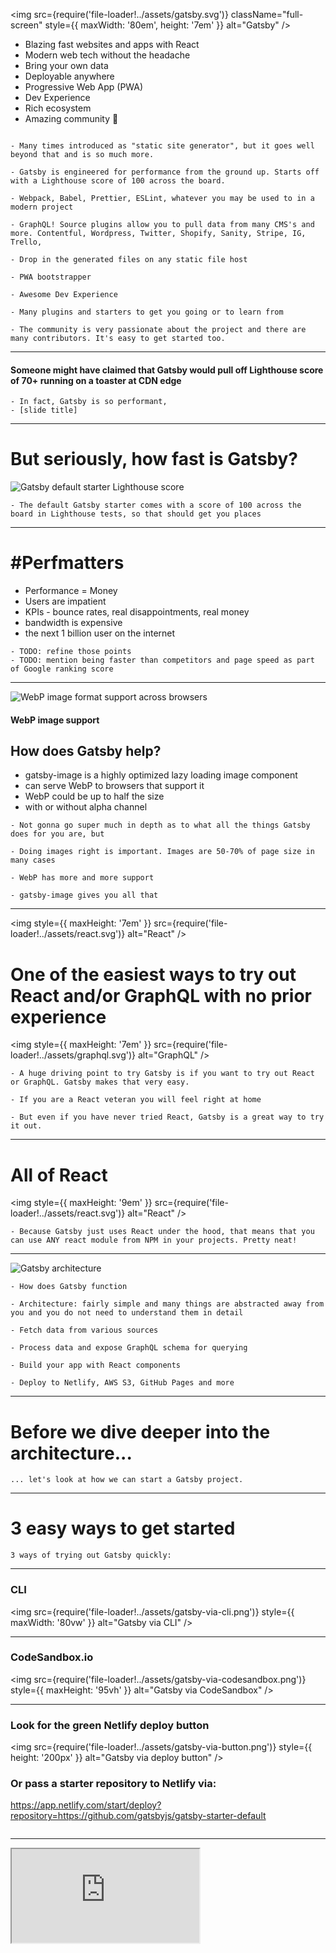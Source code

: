 
<img
  src={require('file-loader!../assets/gatsby.svg')}
  className="full-screen"
  style={{ maxWidth: '80em', height: '7em' }}
  alt="Gatsby"
/>

<ul>
  <Appear>
    <li>Blazing fast websites and apps with React</li>
    <li>Modern web tech without the headache</li>
    <li>Bring your own data</li>
    <li>Deployable anywhere</li>
    <li>Progressive Web App (PWA)</li>
    <li>Dev Experience</li>
    <li>Rich ecosystem</li>
    <li>Amazing community 💜</li>
  </Appear>
</ul>

```notes

- Many times introduced as "static site generator", but it goes well beyond that and is so much more.

- Gatsby is engineered for performance from the ground up. Starts off with a Lighthouse score of 100 across the board.

- Webpack, Babel, Prettier, ESLint, whatever you may be used to in a modern project

- GraphQL! Source plugins allow you to pull data from many CMS's and more. Contentful, Wordpress, Twitter, Shopify, Sanity, Stripe, IG, Trello,

- Drop in the generated files on any static file host

- PWA bootstrapper

- Awesome Dev Experience

- Many plugins and starters to get you going or to learn from

- The community is very passionate about the project and there are many contributors. It's easy to get started too.

```

---

<TwitterTweetEmbed tweetId="1083999310168162304" />

#### Someone might have claimed that Gatsby would pull off Lighthouse score of 70+ running on a toaster at CDN edge

```notes
- In fact, Gatsby is so performant,
- [slide title]
```

---

# But seriously, how fast is Gatsby?

<div>
  <img
    src={require('file-loader!../assets/lighthouse-gatsby-default.png')}
    style={{ width: '70%', margin: '0 auto', display: 'flex' }}
    alt="Gatsby default starter Lighthouse score"
  />
</div>

```notes
- The default Gatsby starter comes with a score of 100 across the board in Lighthouse tests, so that should get you places
```

---

# #Perfmatters

- Performance = Money
- Users are impatient
- KPIs - bounce rates, real disappointments, real money
- bandwidth is expensive
- the next 1 billion user on the internet

```notes
- TODO: refine those points
- TODO: mention being faster than competitors and page speed as part of Google ranking score

```

---


<div>
  <img
    style={{ height: '18em' }}
    src={require('file-loader!../assets/webp-support.png')}
    alt="WebP image format support across browsers"
  />
  <h4>WebP image support</h4>
</div>

## How does Gatsby help?

- <span className="accent">gatsby-image</span> is a highly optimized lazy loading image component
- can serve WebP to browsers that support it
- WebP could be up to half the size
- with or without alpha channel

```notes
- Not gonna go super much in depth as to what all the things Gatsby does for you are, but

- Doing images right is important. Images are 50-70% of page size in many cases

- WebP has more and more support

- gatsby-image gives you all that
```

---

<img
  style={{ maxHeight: '7em' }}
  src={require('file-loader!../assets/react.svg')}
  alt="React"
/>

# One of the easiest ways to <span className="accent">try out React and/or GraphQL</span> with no prior experience

<img
  style={{ maxHeight: '7em' }}
  src={require('file-loader!../assets/graphql.svg')}
  alt="GraphQL"
/>

```notes
- A huge driving point to try Gatsby is if you want to try out React or GraphQL. Gatsby makes that very easy.

- If you are a React veteran you will feel right at home

- But even if you have never tried React, Gatsby is a great way to try it out.

```

---

# All of React

<img
  style={{ maxHeight: '9em' }}
  src={require('file-loader!../assets/react.svg')}
  alt="React"
/>

```notes
- Because Gatsby just uses React under the hood, that means that you can use ANY react module from NPM in your projects. Pretty neat!
```

---

<div>
  <img
    src={require('file-loader!../assets/gatsby-architecture.png')}
    style={{
      maxWidth: '75%',
      maxHeight: '52em',
      display: 'flex',
      margin: '0 auto'
    }}
    alt="Gatsby architecture"
  />
</div>

```notes
- How does Gatsby function

- Architecture: fairly simple and many things are abstracted away from you and you do not need to understand them in detail

- Fetch data from various sources

- Process data and expose GraphQL schema for querying

- Build your app with React components

- Deploy to Netlify, AWS S3, GitHub Pages and more
```

---

# Before we dive deeper into the architecture...

```notes
... let's look at how we can start a Gatsby project.
```

---

# 3 easy ways to get started

```notes
3 ways of trying out Gatsby quickly:
```

---

### CLI

<img
  src={require('file-loader!../assets/gatsby-via-cli.png')}
  style={{ maxWidth: '80vw' }}
  alt="Gatsby via CLI"
/>

---

### CodeSandbox.io

<img
  src={require('file-loader!../assets/gatsby-via-codesandbox.png')}
  style={{ maxHeight: '95vh' }}
  alt="Gatsby via CodeSandbox"
/>

---

### Look for the green Netlify deploy button

<img
  src={require('file-loader!../assets/gatsby-via-button.png')}
  style={{ height: '200px' }}
  alt="Gatsby via deploy button"
/>

### Or pass a starter repository to Netlify via:

https://app.netlify.com/start/deploy?repository=https://github.com/gatsbyjs/gatsby-starter-default

```notes

```

---

<iframe
  src="https://codesandbox.io/embed/k3201jy9jo?fontsize=14"
  style={{
    width: '90vw',
    height: '90vh',
    border: 0,
    borderRadius: '4px',
    overflow: 'hidden'
  }}
  sandbox="allow-modals allow-forms allow-popups allow-scripts allow-same-origin"
/>

```notes
- For exmaple, here's how the default starter project looks like in CodeSandbox

- You could get quite far already from here:

  - work on project

  - create a GitHub repo from here

  - deploy
```

---

<img
  src={require('file-loader!../assets/gatsby-architecture.png')}
  style={{ maxWidth: '80vw', maxHeight: '95vh' }}
  alt="Gatsby architecture"
/>

TODO: Circle the Data section

```notes
- Cool, so going back to our diagram here, let's now have a look at the different data sources that Gatsby can source
- so we can zoom in on and talk about data sources
```

---

<DataSources />

```notes
- Any data source; There's quite a few of them

- Build pages from Google sheets or Trello cards wut?

- Some worthy mentions that are less gimicky: popular headless CMSs like: Contentful, Sanity, GraphCMS and more...
```

---

# Let's try out <span className="accent">GraphQL</span>

```notes
- Gatsby sources all that data and exposes GraphQL types for you to query against
```

---

# Demo

```notes
TODO: come up with concrete examples to query; set them up in the codesandbox
```

---


<iframe
  src="https://k3201jy9jo.sse.codesandbox.io/___graphql"
  style={{
    width: '90vw',
    height: '90vh',
    border: 0,
    borderRadius: '4px',
    overflow: 'hidden'
  }}
  sandbox="allow-modals allow-forms allow-popups allow-scripts allow-same-origin"
/>

---

# Plugins

<img
  src={require('file-loader!../assets/gatsby-plugins-page.png')}
  style={{ maxWidth: '90vw', maxHeight: '95vh' }}
  alt="Gatsby plugins page"
/>

---

# Plugins

<ul>
  <li>Reusable common functionality</li>
  <li>Source plugins</li>
  <li>Transformer plugins</li>
  <li>Public vs Private</li>
</ul>

```notes
- ~ 700 plugins

- Chunks of reusable functionality, shared with the community.

- Things like Google Analytics, for example. No need to reinvent the wheel. Use the highly optimized and supported plugin.

- 2 special categories of plugins - Source and Transformer plugins

- Source that fetch data at build time

- Transformers that process data, for example a JSON file

- A thing to note about plugins is that you are not limited to only what's available out there. You can easily create your own custom private plugins specific to your project if you have a use case for that.
```

---

# Starters

<img
  src={require('file-loader!../assets/gatsby-starters-page.png')}
  style={{ maxWidth: '90vw', maxHeight: '95vh' }}
  alt="Gatsby starters page"
/>

```notes
- Finally if you really can't be bothered to setup something from scratch, there are plenty of pre-configured starters for particular use cases

- For example: by data provider, styling solution, SEO requirements and more.

- The one major downside is that once you setup a project using a starter you are on your own and don't get anymore updates

- The Gatsby team is working on this and THEMES are coming probably this year to allow for dependancy based starter usage
```

---

# Deploy

- Netlify
- GitHub Pages
- Now.sh
- AWS S3

---

# Showcase

<img
  src={require('file-loader!../assets/gatsby-showcase-main.png')}
  style={{ maxWidth: '90vw', maxHeight: '95vh' }}
  alt="Gatsby showcase"
/>

```notes
- TODO: move this slide to the beginning of the Gatsby stuff to increase interest?

- If you are looking for inspiration

- Submit your own projects to the showcase if you like
```

---

# TODO: What can you build with Gatsby?

- Landing pages
- Ecommerce
- PWAs

Examples

- elementsofai
- store.gatsbyjs.org
- TODO: add lighthouse images per each

```notes
- notes here
```

---

# My projects and learnings

- TODO: write information
- bring the tools as you need them, don't get locked to stacks and technologies if you dont want to
- easily swap out a headless CMS for another one

---

# Showcase of some of my projects

- solve practical problems - generate THOUSANDS OF images and make a super performant page in a few minutes and less than 50 lines of code. So powerful!: campaign-catalog
- generate hundreds of pages hassle free: baehrbg.com
- fpvtips

```notes
- gatsby can be very powerful - show example of a copy of the campaign catalog site to show how far you can get just with 10 lines of code. maybe with rendering sub pages for each of those sites too? 600+ pages real quick?
```

---

# Demo

TODO: Build a site that generates 1000 pages and images in 3 minutes or less

```notes
- Maybe default starter + yaml into a demo of campaign catalog type of thing?
```

---

# TODO: If you want to learn more

- Docs
- Tutorial
- LevelUpTuts
- Learning from other starters or projects

```notes
- Follow tutorial, the docs are pretty solid

- Look up things as you need them
```

---


<div>
  <img
    src={require('file-loader!../assets/gatsby-swag.png')}
    alt="Gatsby swag"
    style={{ maxWidth: '100%' }}
  />
</div>

# Contribute

<div style={{margin: '0 2rem'}}>

Consider contributing and get awesome swag.

Great way to learn.
The community is super helpful!

</div>
